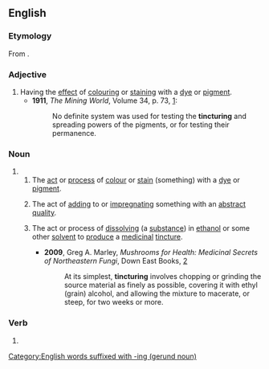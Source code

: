 ==English==

===Etymology===
From {{suffix|en|tincture|pos1=verb|ing|id2=participial}}.

===Adjective===
{{en-adj}}

# Having the [[effect#Noun|effect]] of [[colour#Verb|colouring]] or [[stain#Verb|staining]] with a [[dye#Noun|dye]] or [[pigment#Noun|pigment]].
#* '''1911''', ''The Mining World'', Volume 34, p. 73, [https://books.google.com/books?id=zwRKAQAAMAAJ&q=%22tincturing%22&dq=%22tincturing%22&hl=en&sa=X&ved=0ahUKEwj90fmvn7LNAhUX6WMKHc3TCPsQ6AEItAIwMg]:
#*: No definite system was used for testing the '''tincturing''' and spreading powers of the pigments, or for testing their permanence.

===Noun===
{{en-noun}}

# {{gerund of|en|tincture}}
## The [[act#Noun|act]] or [[process#Noun|process]] of [[colour#Verb|colour]] or [[stain#Verb|stain]] (something) with a [[dye#Noun|dye]] or [[pigment#Noun|pigment]].
## {{lb|en|figuratively}} The act of [[add#Verb|adding]] to or [[impregnate|impregnating]] something with an [[abstract#Adjective|abstract]] [[quality#Noun|quality]].
## {{lb|en|pharmacy}} The act or process of [[dissolve#Verb|dissolving]] (a [[substance#Noun|substance]]) in [[ethanol]] or some other [[solvent#Noun|solvent]] to [[produce#Verb|produce]] a [[medicinal#Adjective|medicinal]] [[tincture#Noun|tincture]].
##* '''2009''', Greg A. Marley, ''Mushrooms for Health: Medicinal Secrets of Northeastern Fungi'', Down East Books, [https://books.google.com/books?id=yXwYAwAAQBAJ&printsec=frontcover#v=onepage&q&f=false]
##*: At its simplest, '''tincturing''' involves chopping or grinding the source material as finely as possible, covering it with ethyl (grain) alcohol, and allowing the mixture to macerate, or steep, for two weeks or more.

===Verb===
{{head|en|verb form}}

# {{present participle of|en|tincture|nocat=1}}

[[Category:English words suffixed with -ing (gerund noun)]]